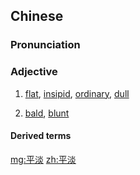 ==Chinese==
{{zh-forms}}

===Pronunciation===
{{zh-pron
|m=píngdàn
|c=ping4 daam6
|mn=pêng-tām
|cat=a
}}

===Adjective===
{{zh-adj}}

# {{lb|zh|of life, conversation, etc.}} [[flat]], [[insipid]], [[ordinary]], [[dull]]
# {{lb|zh|of artwork or composition}} [[bald]], [[blunt]]

====Derived terms====
{{zh-der|平平淡淡|平淡無奇}}

[[mg:平淡]]
[[zh:平淡]]